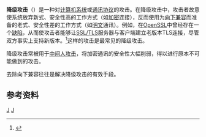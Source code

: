 {{onesource|time=2016-10-05T02:50:13+00:00}}
{{noteTA|G1=IT}}

'''降级攻击'''（{{lang-en|Downgrade attack}}）是一种对[[计算机系统|计算机系统]]或[[通讯协议|通讯协议]]的攻击。在降级攻击中，攻击者故意使系统放弃新式、安全性高的工作方式（如[[加密|加密]]连接），反而使用为[[向下兼容|向下兼容]]而准备的老式、安全性差的工作方式（如[[明文|明文]]通讯）。例如，在[[OpenSSL|OpenSSL]]中曾经存在一个[[程序错误|缺陷]]，从而使攻击者能够让[[TLS|SSL/TLS]]服务器与客户端建立老版本TLS连接，尽管双方事实上支持新版本。<ref>{{Cite web|url = https://www.praetorian.com/blog/man-in-the-middle-tls-ssl-protocol-downgrade-attack|title = Man-in-the-Middle TLS Protocol Downgrade Attack|last = Praetorian|website = Praetorian|language = en-US|access-date = 2016-04-13|archive-date = 2020-03-17|archive-url = https://web.archive.org/web/20200317194703/https://www.praetorian.com/blog/man-in-the-middle-tls-ssl-protocol-downgrade-attack|dead-url = yes}}</ref>这样的攻击是最常见的降级攻击。

降级攻击常被用于[[中间人攻击|中间人攻击]]，将加密通讯的安全性大幅削弱，得以进行原本不可能做到的攻击。

去除向下兼容往往是解决降级攻击的有效手段。

== 参考资料 ==
{{reflist}}

[[Category:网络安全|J]]
[[Category:密码学|J]]